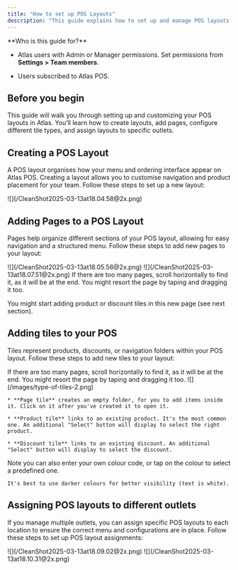 ```yaml
---
title: "How to set up POS Layouts"
description: "This guide explains how to set up and manage POS layouts in Atlas, including creating layouts, adding pages, creating tiles, and assigning layouts to outlets. It provides step-by-step instructions to customize the POS interface for different restaurant needs."
---
```


<Info>
  **Who is this guide for?**

  * Atlas users with Admin or Manager permissions. Set permissions from **Settings > Team members**.

  * Users subscribed to Atlas POS.
</Info>

## Before you begin

This guide will walk you through setting up and customizing your POS layouts in Atlas. You’ll learn how to create layouts, add pages, configure different tile types, and assign layouts to specific outlets.

## Creating a POS Layout

A POS layout organises how your menu and ordering interface appear on Atlas POS. Creating a layout allows you to customise navigation and product placement for your team.
Follow these steps to set up a new layout:

<Steps>
  <Step title="Open Atlas Merchant Portal and tap the &#x22;☰&#x22; button in the top-left corner.">

  </Step>

  <Step title="Tap &#x22;Menu builder&#x22; > &#x22;POS layouts&#x22;.">

  </Step>

  <Step title="Tap &#x22;Create new POS layout&#x22;.">
    ![](/CleanShot2025-03-13at18.04.58@2x.png)
  </Step>

  <Step title="Once the layout is created, proceed to adding pages (see next section).">

  </Step>
</Steps>

## Adding Pages to a POS Layout

Pages help organize different sections of your POS layout, allowing for easy navigation and a structured menu.
Follow these steps to add new pages to your layout:

<Steps>
  <Step title="Open Atlas Merchant Portal and tap the &#x22;☰&#x22; button in the top-left corner." />

  <Step title="Tap &#x22;Menu builder&#x22; > &#x22;POS layouts&#x22;.">

  </Step>

  <Step title="Tap &#x22;Enter layout manager&#x22; on the layout you want to edit.">
    ![](/CleanShot2025-03-13at18.05.56@2x.png)
  </Step>

  <Step title="In bottom-left corner, tap &#x22;Add new page&#x22; ">
    ![](/CleanShot2025-03-13at18.07.51@2x.png)
  </Step>

  <Step title="Enter a name and colour for the page, then tap &#x22;Save&#x22;.">

  </Step>

  <Step title="Navigate to the page by taping its name in the bottom bar.">
    If there are too many pages, scroll horizontally to find it, as it will be at the end. You might resort the page by taping and dragging it too.
  </Step>
</Steps>

You might start adding product or discount tiles in this new page (see next section).

## Adding tiles to your POS

Tiles represent products, discounts, or navigation folders within your POS layout.
Follow these steps to add new tiles to your layout:

<Steps>
  <Step title="Open Atlas Merchant Portal and tap the &#x22;☰&#x22; button in the top-left corner." />

  <Step title="Tap &#x22;Menu Builder&#x22; > &#x22;POS Layouts&#x22;." />

  <Step title="Tap &#x22;Enter layout manager&#x22; on the layout you want to edit." />

  <Step title="Navigate to the page where you want to add the tile by taping on its name.">
    If there are too many pages, scroll horizontally to find it, as it will be at the end. You might resort the page by taping and dragging it too.
  </Step>

  <Step title="In top-right corner, tap &#x22;Add new tile&#x22; , and select the type of tile to add.">
    ![](/images/type-of-tiles-2.png)

    * **Page tile** creates an empty folder, for you to add items inside it. Click on it after you've created it to open it.

    * **Product tile** links to an existing product. It's the most common one. An additional "Select" button will display to select the right product.

    * **Discount tile** links to an existing discount. An additional "Select" button will display to select the discount.
  </Step>

  <Step title="Enter a name and colour for the page, then tap &#x22;Save&#x22;.">
    Note you can also enter your own colour code, or tap on the colour to select a predefined one.

    It's best to use darker colours for better visibility (text is white).
  </Step>
</Steps>

## Assigning POS layouts to different outlets

If you manage multiple outlets, you can assign specific POS layouts to each location to ensure the correct menu and configurations are in place.
Follow these steps to set up POS layout assignments:

<Steps>
  <Step title="Open Atlas Merchant Portal and tap the &#x22;☰&#x22; button in the top-left corner." />

  <Step title="Tap &#x22;Menu Builder&#x22; > &#x22;POS Layouts&#x22;.">

  </Step>

  <Step title="Tap &#x22;Assign layouts to outlets&#x22;.">
    ![](/CleanShot2025-03-13at18.09.02@2x.png)
  </Step>

  <Step title="Select the correct mapping and tap &#x22;Save&#x22;.">
    ![](/CleanShot2025-03-13at18.10.31@2x.png)
  </Step>
</Steps>